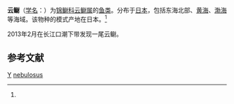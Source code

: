 {{Speciesbox
| taxon = Enedrias nebulosus
| binomial_authority = (Temminck et Schlegel, 1846)<ref name='id8081'>{{cite web| url =http://www.bioinfo.cn/db05/BjdwSpecies.php?action=view&id=8081| title =云鳚| work =《中国动物物种编目数据库》| publisher =中国科学院微生物研究所| author =中国科学院动物研究所| accessdate =2009-04-16| deadurl =yes| archiveurl =https://web.archive.org/web/20160305064437/http://www.bioinfo.cn/db05/BjdwSpecies.php?action=view&id=8081| archivedate =2016-03-05}}</ref>
}}

'''云鳚'''（[[学名|学名]]：{{lang|la|'''''Enedrias nebulosus'''''}}）为[[锦鳚科|锦鳚科]][[云鳚属|云鳚属]]的[[鱼类|鱼类]]。分布于[[日本|日本]]，包括东海北部、[[黄海|黄海]]、[[渤海|渤海]]等海域。该物种的模式产地在日本。<ref name='id8081'/>

2013年2月在长江口潮下带发现一尾云鳚。

== 参考文献 ==
{{reflist}}

{{Taxonbar|from=Q771668}}
[[Category:_1846年描述的鱼类|Y]]
[[Category:云鳚属|nebulosus]]


{{鱸形目小作品}}